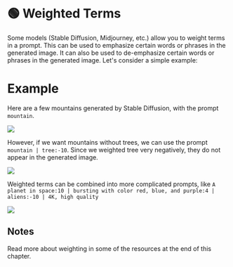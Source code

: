 
# 🟢 Weighted Terms

Some models (Stable Diffusion, Midjourney, etc.) allow you to weight terms in a prompt. This can be used to emphasize certain words or phrases in the generated image. It can
also be used to de-emphasize certain words or phrases in the generated image. Let's consider a simple example:

# Example

Here are a few mountains generated by Stable Diffusion, with the prompt `mountain`.

<div style={{ textAlign: "center" }}>
  <Image
    src="/docs/assets/images_chapter/mountains.webp"
    width={1268}
    height={1158}
    style={{ width: "350px", margin: "auto" }}
  />
</div>

However, if we want mountains without trees, we can use the prompt `mountain | tree:-10`. Since we weighted tree very negatively, they do not appear in the generated image.

<div style={{ textAlign: "center" }}>
  <Image
    src="/docs/assets/images_chapter/mountains_no_trees.webp"
    width={1268}
    height={1158}
    style={{ width: "350px", margin: "auto" }}
  />
</div>

Weighted terms can be combined into more complicated prompts, like
`A planet in space:10 | bursting with color red, blue, and purple:4 | aliens:-10 | 4K, high quality`

<div style={{ textAlign: "center" }}>
  <Image
    src="/docs/assets/images_chapter/planets.webp"
    width={1268}
    height={1158}
    style={{ width: "350px", margin: "auto" }}
  />
</div>

## Notes

Read more about weighting in some of the resources at the end of this chapter.
